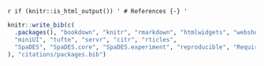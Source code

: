 \backmatter

`r if (knitr::is_html_output()) '
# References {-}
'`

```r
knitr::write_bib(c(
  .packages(), "bookdown", "knitr", "rmarkdown", "htmlwidgets", "webshot", "DT",
  "miniUI", "tufte", "servr", "citr", "rticles",
  "SpaDES", "SpaDES.core", "SpaDES.experiment", "reproducible", "Require", "SpaDES.install"
), "citations/packages.bib")
```